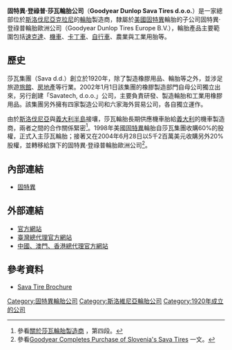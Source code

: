 {{Infobox Company 
|company_name= 固特異·登祿普·莎瓦輪胎公司
|company_name_en= Goodyear Dunlop Sava Tires d.o.o. 
|company_logo= [[File:Sava-Tire-Logo.jpg|center]]
|company_type= [[上市公司|上市公司]]
|company_slogan=
|market_information=
|abbreviated_name= Sava
|foundation= 1920年
|location=[[斯洛文尼亞|斯洛伐尼亞]][[克拉尼|克拉尼]]
|zip_code= 
|area_served= 
|telephone_no= +386-4-207-7000 
|key_people= [[董事長|董事長]]：蒂埃里·維拉德（Thierry Villard）
|industry= 輪胎製造業
|products= 輪胎
|services=
|capital= 63,821,297.00[[歐元|歐元]]（2010年12月31日）
|revenue=
|operating_income=
|profit=
|total_asset=
|net_asset=
|market_value=
|num_employees=
|P/E ratio=
|earnings per share=
|Net asset value=
|accounting_period=
|parent= 固特異·登祿普輪胎歐洲公司（Goodyear Dunlop Tires Europe B.V.）
|major_shareholder=
|divisions=
|subsid=
|homepage= http://www.sava-tires.si/
|footnotes=
|width=
}}

'''固特異·登祿普·莎瓦輪胎公司'''（'''Goodyear Dunlop Sava Tires d.o.o.'''）是一家總部位於[[斯洛文尼亞|斯洛伐尼亞]][[克拉尼|克拉尼]]的[[輪胎|輪胎]]製造商，隸屬於[[美國|美國]][[固特異|固特異]]輪胎的子公司固特異·登祿普輪胎歐洲公司（Goodyear Dunlop Tires Europe B.V.），輪胎產品主要範圍包括[[速克達|速克達]]、[[機車|機車]]、[[卡丁車|卡丁車]]、[[自行車|自行車]]、農業與工業用胎等。

== 歷史 ==
莎瓦集團（Sava d.d.）創立於1920年，除了製造橡膠用品、輪胎等之外，並涉足旅遊[[旅館|旅館]]、[[房地產|房地產]]等行業。2002年1月1日該集團的橡膠製造部門自母公司獨立出來，另行創建「Savatech, d.o.o.」公司，主要負責研發、製造輪胎和工業用橡膠用品。該集團另外擁有四家製造公司和六家海外貿易公司，各自獨立運作。

由於[[斯洛文尼亞|斯洛伐尼亞]]與[[義大利半島|義大利半島]]接壤，莎瓦輪胎長期供應機車胎給[[義大利|義大利]]的機車製造商，兩者之間的合作關係緊密<ref>參看[http://www.sava.com.tw/sava.html 關於莎瓦輪胎製造商] {{webarchive|url=https://web.archive.org/web/20100702173201/http://www.sava.com.tw/sava.html |date=2010-07-02 }}，第四段。</ref>。1998年美國[[固特異|固特異]]輪胎自莎瓦集團收購60%的股權，正式入主莎瓦輪胎；接著又在2004年6月28日以5千2百萬美元收購另外20%股權，並轉移給旗下的固特異·登祿普輪胎歐洲公司<ref>參看{{en}}[http://www.prnewswire.com/news-releases/goodyear-completes-purchase-of-slovenias-sava-tires-75191432.html Goodyear Completes Purchase of Slovenia's Sava Tires] {{Wayback|url=http://www.prnewswire.com/news-releases/goodyear-completes-purchase-of-slovenias-sava-tires-75191432.html |date=20110509033841 }}一文。</ref>。

== 內部連結 ==
* [[固特異|固特異]]

== 外部連結 ==
* [http://www.sava-tires.si/ 官方網站]
* [https://web.archive.org/web/20100701162114/http://www.sava.com.tw/ 臺灣總代理官方網站]
* [https://web.archive.org/web/20150610202958/http://savamacau.com/ct/ 中國、澳門、香港總代理官方網站]

== 參考資料 ==
* [https://web.archive.org/web/20160304134715/http://www.sava-tires.si/PortalGenerator/document.aspx?ID=126&Action=2&UserID=0&SessionID=266739&NavigationID=546 Sava Tire Brochure]
{{Reflist}}


[[Category:固特異輪胎公司|Category:固特異輪胎公司]]
[[Category:斯洛維尼亞輪胎公司|Category:斯洛維尼亞輪胎公司]]
[[Category:1920年成立的公司|Category:1920年成立的公司]]